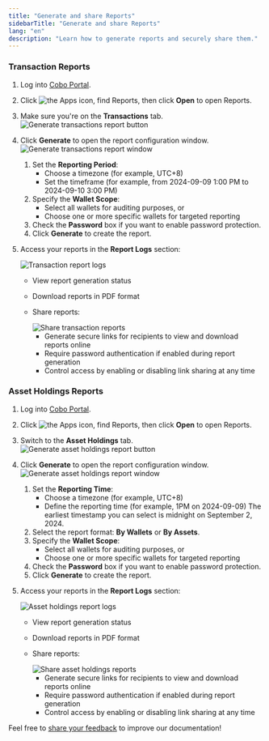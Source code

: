```yaml
---
title: "Generate and share Reports"
sidebarTitle: "Generate and share Reports"
lang: "en"
description: "Learn how to generate reports and securely share them."
---
```


### Transaction Reports

1. Log into [Cobo Portal](https://portal.cobo.com/login).
2. Click <img src="/en/images/portal-apps/reports/apps.svg" className="icon" alt="the Apps icon"/>, find Reports, then click **Open** to open Reports.
3. Make sure you're on the **Transactions** tab.
    <img src="/en/images/portal-apps/reports/generate-button-tr.png" className="full_screen" alt="Generate transactions report button"/>
4. Click **Generate** to open the report configuration window.
    <img src="/en/images/portal-apps/reports/generate-tr.png" className="full_screen" alt="Generate transactions report window"/>
    1. Set the **Reporting Period**:
        - Choose a timezone (for example, UTC+8)
        - Set the timeframe (for example, from 2024-09-09 1:00 PM to 2024-09-10 3:00 PM)
    2. Specify the **Wallet Scope**:
        - Select all wallets for auditing purposes, or
        - Choose one or more specific wallets for targeted reporting
    3. Check the **Password** box if you want to enable password protection.
    4. Click **Generate** to create the report.
5. Access your reports in the **Report Logs** section:

    <img src="/en/images/portal-apps/reports/tr-logs.png" className="full_screen" alt="Transaction report logs"/>

    - View report generation status
    - Download reports in PDF format
    - Share reports:

        <img src="/en/images/portal-apps/reports/share-tr.png" className="full_screen" alt="Share transaction reports"/>

        - Generate secure links for recipients to view and download reports online
        - Require password authentication if enabled during report generation
        - Control access by enabling or disabling link sharing at any time

### Asset Holdings Reports

1. Log into [Cobo Portal](https://portal.cobo.com/login).
2. Click <img src="/en/images/portal-apps/reports/apps.svg" className="icon" alt="the Apps icon"/>, find Reports, then click **Open** to open Reports.
3. Switch to the **Asset Holdings** tab.
    <img src="/en/images/portal-apps/reports/generate-button-ah.png" className="full_screen" alt="Generate asset holdings report button"/>
4. Click **Generate** to open the report configuration window.
    <img src="/en/images/portal-apps/reports/generate-ah.png" className="full_screen" alt="Generate asset holdings report window"/>
    1. Set the **Reporting Time**:
        - Choose a timezone (for example, UTC+8)
        - Define the reporting time (for example, 1PM on 2024-09-09)
        <Info>The earliest timestamp you can select is midnight on September 2, 2024.</Info>
    2. Select the report format: **By Wallets** or **By Assets**.
    3. Specify the **Wallet Scope**:
        - Select all wallets for auditing purposes, or
        - Choose one or more specific wallets for targeted reporting
    4. Check the **Password** box if you want to enable password protection.
    5. Click **Generate** to create the report.
5. Access your reports in the **Report Logs** section:

    <img src="/en/images/portal-apps/reports/ah-logs.png" className="full_screen" alt="Asset holdings report logs"/>

    - View report generation status
    - Download reports in PDF format
    - Share reports:

        <img src="/en/images/portal-apps/reports/share-ah.png" className="full_screen" alt="Share asset holdings reports"/>

        - Generate secure links for recipients to view and download reports online
        - Require password authentication if enabled during report generation
        - Control access by enabling or disabling link sharing at any time

<Tip>Feel free to [share your feedback](https://forms.zohopublic.com/cobo/form/DocumentFeedbackForm/formperma/QvLOhxJv1_JMsJ-1dleZ8Itb_7rzN-LtgvsDdxosoVI?referrername=manuals) to improve our documentation!</Tip>